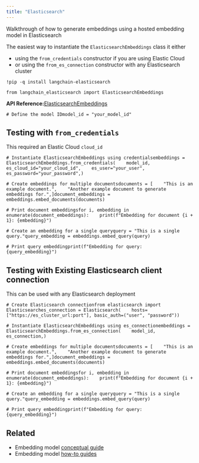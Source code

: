 ```yaml
---
title: "Elasticsearch"
---
```


Walkthrough of how to generate embeddings using a hosted embedding model in Elasticsearch

The easiest way to instantiate the `ElasticsearchEmbeddings` class it either

* using the `from_credentials` constructor if you are using Elastic Cloud
* or using the `from_es_connection` constructor with any Elasticsearch cluster

```
!pip -q install langchain-elasticsearch
```

```
from langchain_elasticsearch import ElasticsearchEmbeddings
```

**API Reference:**[ElasticsearchEmbeddings](https://python.langchain.com/api_reference/elasticsearch/embeddings/langchain_elasticsearch.embeddings.ElasticsearchEmbeddings.html)

```
# Define the model IDmodel_id = "your_model_id"
```

## Testing with `from_credentials`

This required an Elastic Cloud `cloud_id`

```
# Instantiate ElasticsearchEmbeddings using credentialsembeddings = ElasticsearchEmbeddings.from_credentials(    model_id,    es_cloud_id="your_cloud_id",    es_user="your_user",    es_password="your_password",)
```

```
# Create embeddings for multiple documentsdocuments = [    "This is an example document.",    "Another example document to generate embeddings for.",]document_embeddings = embeddings.embed_documents(documents)
```

```
# Print document embeddingsfor i, embedding in enumerate(document_embeddings):    print(f"Embedding for document {i + 1}: {embedding}")
```

```
# Create an embedding for a single queryquery = "This is a single query."query_embedding = embeddings.embed_query(query)
```

```
# Print query embeddingprint(f"Embedding for query: {query_embedding}")
```

## Testing with Existing Elasticsearch client connection

This can be used with any Elasticsearch deployment

```
# Create Elasticsearch connectionfrom elasticsearch import Elasticsearches_connection = Elasticsearch(    hosts=["https://es_cluster_url:port"], basic_auth=("user", "password"))
```

```
# Instantiate ElasticsearchEmbeddings using es_connectionembeddings = ElasticsearchEmbeddings.from_es_connection(    model_id,    es_connection,)
```

```
# Create embeddings for multiple documentsdocuments = [    "This is an example document.",    "Another example document to generate embeddings for.",]document_embeddings = embeddings.embed_documents(documents)
```

```
# Print document embeddingsfor i, embedding in enumerate(document_embeddings):    print(f"Embedding for document {i + 1}: {embedding}")
```

```
# Create an embedding for a single queryquery = "This is a single query."query_embedding = embeddings.embed_query(query)
```

```
# Print query embeddingprint(f"Embedding for query: {query_embedding}")
```

## Related

* Embedding model [conceptual guide](/src/oss/concepts/embedding_models)
* Embedding model [how-to guides](/src/oss/how_to/#embedding-models)
